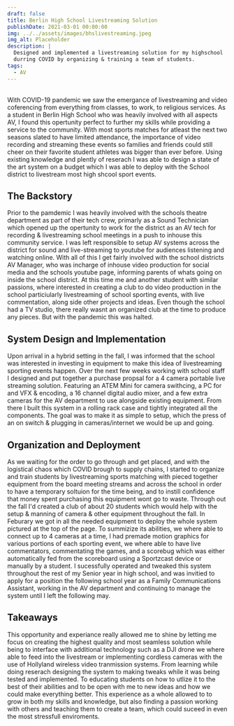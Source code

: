 ```yaml
---
draft: false
title: Berlin High School Livestreaming Solution
publishDate: 2021-03-01 00:00:00
img: ../../assets/images/bhslivestreaming.jpeg
img_alt: Placeholder
description: |
  Designed and implemented a livestreaming solution for my highschool
  durring COVID by organizing & training a team of students.
tags:
  - AV
---
```

<div class="h-0" style="visibility:hidden">![Title Image](../../assets/images/bhslivestreaming.jpeg) </div>
With COVID-19 pandemic we saw the emergance of livestreaming and video coferencing from everything from classes, to work, to religious services. As a student in Berlin High School who was heavily involved with all aspects AV, I found this opertunity perfect to further my skills while providing a service to the community. With most sports matches for atleast the next two seasons slated to have limited attendance, the importance of video recording and streaming these events so families and friends could still cheer on their favorite student athletes was bigger than ever before. Using existing knowledge and plently of reserach I was able to design a state of the art system on a budget which I was able to deploy with the School district to livestream most high shcool sport events.

## The Backstory
Prior to the pamdemic I was heavily involved with the schools theatre department as part of their tech crew, primarly as a Sound Technician which opened up the opertunity to work for the district as an AV tech for recording & livestreaming school meetings in a push to inhouse this community service. I was left responsible to setup AV systems across the district for sound and live-streaming to youtube for audiences listening and watching online. With all of this I get fairly involved with the school districts AV Manager, who was incharge of inhouse video production for social media and the schools youtube page, informing parents of whats going on inside the school district. At this time me and another student with similar passions, where interested in creating a club to do video production in the school particiularly livestreaming of school sporting events, with live commentation, along side other projects and ideas. Even though the school had a TV studio, there really wasnt an organized club at the time to produce any pieces. But with the pandemic this was halted.

## System Design and Implementation
Upon arrival in a hybrid setting in the fall, I was informed that the school was interested in investing in equipment to make this idea of livestreaming sporting events happen. Over the next few weeks working with school staff I designed and put together a purchase propsal for a 4 camera portable live streaming solution. Featuring an ATEM Mini for camera swithcing, a PC for and VFX & encoding, a 16 channel digital audio mixer, and a few extra cameras for the AV department to use alongside existing equipment. From there I built this system in a rolling rack case and tightly integrated all the components. The goal was to make it as simple to setup, which the press of an on switch & plugging in cameras/internet we would be up and going.

## Organization and Deployment
As we waiting for the order to go through and get placed, and with the logistical chaos which COVID brough to supply chains, I started to organize and train students by livestreaming sports matching with pieced together equipment from the board meeting streams and across the school in order to have a temporary soltuion for the time being, and to instill confidence that money spent purchasing this equipment wont go to waste. Through out the fall I'd created a club of about 20 students which would help with the setup & manning of camera & other equipment throughout the fall. In Feburary we got in all the needed equipment to deploy the whole system pictured at the top of the page. To summizize its abilities, we where able to connect up to 4 cameras at a time, I had premade motion graphics for various portions of each sporting event, we where able to have live commentators, commentating the games, and a scorebug which was either automatically fed from the scoreboard using a Sportzcast device or manually by a student. I sucessfully operated and tweaked this system throughout the rest of my Senior year in high school, and was invitied to apply for a position the following school year as a Family Communications Assistant, working in the AV department and continuing to manage the system until I left the following may. 

## Takeaways
This opportunity and experiance really allowed me to shine by letting me focus on creating the highest quality and most seamless solution while being to interface with additional technology such as a DJI drone we where able to feed into the livestream or implementing cordless cameras with the use of Hollyland wireless video tranmission systems. From learning while doing reserach designing the system to making tweaks while it was being tested and implemented. To educating students on how to utlize it to the best of their abilities and to be open with me to new ideas and how we could make everything better. This experience as a whole allowed to to grow in both my skills and knowledge, but also finding a passion working with others and teaching them to create a team, which could suceed in even the most stressfull enviroments.

